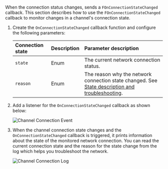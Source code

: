 <PlatformWrapper platform="blueprint">

When the connection status changes, <Vpd k="SDK" /> sends a `FOnConnectionStateChanged` callback. This section describes how to use the `FOnConnectionStateChanged` callback to monitor changes in a channel's connection state.

 1. Create the `OnConnectionStateChanged` callback function and configure the following parameters:

    |Connection state |Description |Parameter description |
    |:----------------|:-----------|:---------------------|
    |`state` |Enum |The current network connection status. |
    |`reason` |Enum |The reason why the network connection state changed. See [State description and troubleshooting](#state-description-and-troubleshooting). |

 1. Add a listener for the `OnConnectionStateChanged` callback as shown below:

    ![Channel Connection Event](/images/video-sdk/connection-status-mng-blueprint-channel-connection-event.png)

 1. When the channel connection state changes and the `OnConnectionStateChanged` callback is triggered, it prints information about the state of the monitored network connection. You can read the current connection state and the reason for the state change from the log which helps you troubleshoot the network.

    ![Channel Connection Log](/images/video-sdk/connection-status-mng-blueprint-channel-connection-log.png)

</PlatformWrapper>